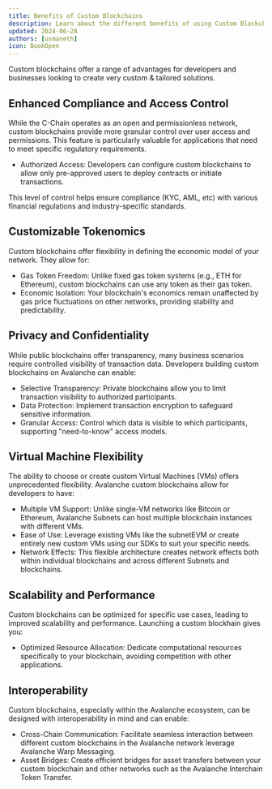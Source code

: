 ```yaml
---
title: Benefits of Custom Blockchains 
description: Learn about the different benefits of using Custom Blockchains.
updated: 2024-06-28
authors: [usmaneth]
icon: BookOpen
---
```


Custom blockchains offer a range of advantages for developers and businesses looking to create very custom & tailored solutions. 

## Enhanced Compliance and Access Control

While the C-Chain operates as an open and permissionless network, custom blockchains provide more granular control over user access and permissions. This feature is particularly valuable for applications that need to meet specific regulatory requirements.

- Authorized Access: Developers can configure custom blockchains to allow only pre-approved users to deploy contracts or initiate transactions.

This level of control helps ensure compliance (KYC, AML, etc) with various financial regulations and industry-specific standards.

## Customizable Tokenomics

Custom blockchains offer flexibility in defining the economic model of your network. They allow for: 

- Gas Token Freedom: Unlike fixed gas token systems (e.g., ETH for Ethereum), custom blockchains can use any token as their gas token.
- Economic Isolation: Your blockchain's economics remain unaffected by gas price fluctuations on other networks, providing stability and predictability.

## Privacy and Confidentiality

While public blockchains offer transparency, many business scenarios require controlled visibility of transaction data. Developers building custom blockchains on Avalanche can enable: 

- Selective Transparency: Private blockchains allow you to limit transaction visibility to authorized participants.
- Data Protection: Implement transaction encryption to safeguard sensitive information.
- Granular Access: Control which data is visible to which participants, supporting "need-to-know" access models.

## Virtual Machine Flexibility

The ability to choose or create custom Virtual Machines (VMs) offers unprecedented flexibility. Avalanche custom blockchains allow for developers to have: 

- Multiple VM Support: Unlike single-VM networks like Bitcoin or Ethereum, Avalanche Subnets can host multiple blockchain instances with different VMs.
- Ease of Use: Leverage existing VMs like the subnetEVM or create entirely new custom VMs using our SDKs to suit your specific needs.
- Network Effects: This flexible architecture creates network effects both within individual blockchains and across different Subnets and blockchains.

## Scalability and Performance

Custom blockchains can be optimized for specific use cases, leading to improved scalability and performance. Launching a custom blockhain gives you: 

- Optimized Resource Allocation: Dedicate computational resources specifically to your blockchain, avoiding competition with other applications.

## Interoperability
Custom blockchains, especially within the Avalanche ecosystem, can be designed with interoperability in mind and can enable: 

- Cross-Chain Communication: Facilitate seamless interaction between different custom blockchains in the Avalanche network leverage Avalanche Warp Messaging.
- Asset Bridges: Create efficient bridges for asset transfers between your custom blockchain and other networks such as the Avalanche Interchain Token Transfer. 

